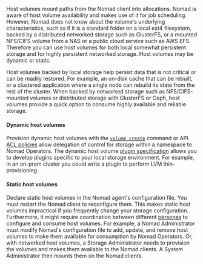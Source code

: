 Host volumes mount paths from the Nomad client into allocations.
Nomad is aware of host volume availability and makes use of it for job
scheduling. However, Nomad does not know about the volume's underlying
characteristics, such as if it is a standard folder on a local ext4 filesystem,
backed by a distributed networked storage such as GlusterFS, or a mounted
NFS/CIFS volume from a NAS or a public cloud service such as AWS EFS. Therefore
you can use host volumes for both local somewhat persistent storage and for
highly persistent networked storage. Host volumes may be dynamic or static.

Host volumes backed by local storage help persist data that is not critical or
can be readily restored. For example, an on-disk cache that can be rebuilt, or a
clustered application where a single node can rebuild its state from the rest of
the cluster. When backed by networked storage such as NFS/CIFS-mounted volumes
or distributed storage with GlusterFS or Ceph, host volumes provide a quick
option to consume highly available and reliable storage.

#### Dynamic host volumes

Provision dynamic host volumes
with the [`volume create`](/nomad/commands/volume/create) command or
API. [ACL policies](/nomad/docs/other-specifications/acl-policy#namespace-rules)
allow delegation of control for storage within a namespace to Nomad
Operators. The dynamic host volume [plugin
specification](/nomad/plugins/author/host-volume) allows you to
develop plugins specific to your local storage environment. For example, in an
on-prem cluster you could write a plugin to perform LVM thin-provisioning.

#### Static host volumes

Declare static host volumes in the Nomad agent's configuration file. You
must restart the Nomad client to reconfigure them. This makes static host
volumes impractical if you frequently change your storage configuration.
Furthermore, it might require coordination between different
[personas](/nomad/docs/architecture/security#personas) to configure and consume
host volumes. For example, a Nomad Administrator must modify Nomad's
configuration file to add, update, and remove host volumes to make them
available for consumption by Nomad Operators. Or, with networked host volumes, a
Storage Administrator needs to provision the volumes and makes them available to
the Nomad clients. A System Administrator then mounts them on the Nomad clients.
